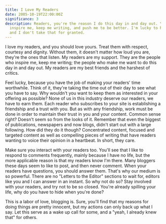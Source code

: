 ```yaml
---
title: I Love My Readers
date: 2005-10-19T22:00:00Z
significance: 3
description: Readers, you're the reason I do this day in and day out. You
  inspire me, keep me writing, and push me to be better. I'm lucky to have you,
  and I don't take that for granted.
---
```


I love my readers, and you should love yours. Treat them with respect, courtesy and dignity. Without them, it doesn't matter how loud you are, they're the ones that listen. My readers are my support. They are the people who inspire me, keep me writing; the people who make me want to do this day in and day out. My readers are my best friends and the harshest of critics.

Feel lucky, because you have the job of making your readers' time worthwhile. Think of it, they're taking the time out of their day to see what you have to say. Why wouldn't you want to keep them as interested in your offering as possible? None of us in this industry deserve our readers, we have to earn them. Each reader who subscribes to your site is establishing a friendship and a trust with you. But as with any friendship, work must be done in order to maintain their trust in you and your content. Common sense right? Doesn't seem so from the looks of it. Remember that even the biggest of publications, newspapers and now blogs, didn't start out with a large following. How did they do it though? Concentrated content, focused and targeted content as well as compelling pieces of writing that have readers wanting to voice their opinion in a heartbeat. In short, they care.

Make sure you interact with your readers too. You'll see that I like to respond to comments frequently, mainly because I have no life, but the more applicable reason is that my readers know I'm there. Many bloggers these days seem to like to post, and then never comment. When your readers have questions, you should answer them. That's why our medium is so powerful. There are no "Letters to the Editor" sections to wait for, editors like you and I can answer in an instant. So why not do so? Stay involved with your readers, and try not to be so closed. You're already spilling your life, why do you have to hide when you're done?

This is a labor of love, blogging is. Sure, you'll find that my reasons for doing things are pretty innocent, but my actions can only back up what I say. Let this serve as a wake up call for some, and a "yeah, I already knew that" for others.
